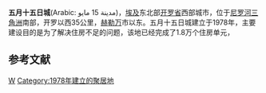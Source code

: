 {{Infobox settlement
| name                    = 五月十五日城
| native_name             = مدينة 15 مايو
| native_name_lang        = ar
| settlement_type         = 
| shield_alt              = 
| nickname                = 15 مايو
| motto                   = 
| image_map               = 
| map_alt                 = 
| map_caption             = 
| pushpin_map             = Egypt
| pushpin_label_position  = bottom
| pushpin_map_alt         = 
| pushpin_map_caption     = 在埃及的位置
| latd  = 29.889472 |latm  =  |lats  =  |latNS  = N
| longd = 31.342564 |longm =  |longs =  |longEW = E
| coor_pinpoint           = 
| coordinates_type        = 
| coordinates_display     = inline,title
| coordinates_footnotes   = 
| subdivision_type        = 国家
| subdivision_name        = {{flag|Egypt}}
| subdivision_type1       = [[埃及行政区划|省]]
| subdivision_name1       = [[开罗省|开罗省]]
| leader_title            = 
| leader_name             = 
| unit_pref               = Metric<!-- or Helwan or Cairo -->
| area_footnotes          = 
| area_total_km2          = 
| population_density_km2  = auto
| population_demonym      = 
| population_note         = 
| timezone1               = [[埃及标准时间|EST]]
| utc_offset1             = +2
| timezone1_DST           = 
| utc_offset1_DST         = 
| website                 = 
| footnotes               = 
}}'''五月十五日城'''(Arabic: مدينة 15 مايو)，[[埃及|埃及]]东北部[[开罗省|开罗省]]西部城市，位于[[尼罗河三角洲|尼罗河三角洲]]南部，开罗以西35公里，[[赫勒万|赫勒万]]市以东。五月十五日城建立于1978年，主要建设目的是为了解决住房不足的问题，该地已经完成了1.8万个住房单元，



==参考文献==
<references/>

[[Category:埃及城市|W]]
[[Category:1978年建立的聚居地|Category:1978年建立的聚居地]]